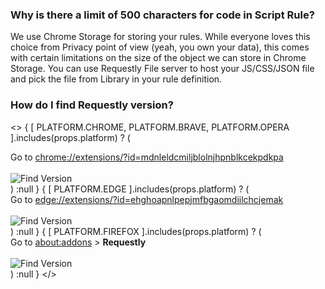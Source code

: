 
<TOCInline toc={toc} />

### Why is there a limit of 500 characters for code in Script Rule?
We use Chrome Storage for storing your rules. While everyone loves this choice from Privacy point of view (yeah, you own your data), this comes with certain limitations on the size of the object we can store in Chrome Storage. You can use Requestly File server to host your JS/CSS/JSON file and pick the file from Library in your rule definition. 

### How do I find Requestly version?
<>
    { [ PLATFORM.CHROME, PLATFORM.BRAVE, PLATFORM.OPERA ].includes(props.platform) ? 
        (
            <div>
                <span>
                    Go to <a href="chrome://extensions/?id=mdnleldcmiljblolnjhpnblkcekpdkpa">chrome://extensions/?id=mdnleldcmiljblolnjhpnblkcekpdkpa</a>
                </span><br/><br/>
                <img src="/img/docs/version/chrome.png" alt="Find Version" />
            </div>
        )
        :null
    }
    { [ PLATFORM.EDGE ].includes(props.platform) ? 
        (
            <div>
                <span>
                    Go to <a href="edge://extensions/?id=ehghoapnlpepjmfbgaomdiilchcjemak">edge://extensions/?id=ehghoapnlpepjmfbgaomdiilchcjemak</a>
                </span><br/><br/>
                <img src="/img/docs/version/edge.png" alt="Find Version" />
            </div>
        )
        :null
    }
    { [ PLATFORM.FIREFOX ].includes(props.platform) ? 
        (
            <div>
                <span>
                    Go to <a href="about:addons">about:addons</a> > <b>Requestly</b>
                </span><br/><br/>
                <img src="/img/docs/version/firefox.png" alt="Find Version" />
            </div>
        )
        :null
    }
</>
